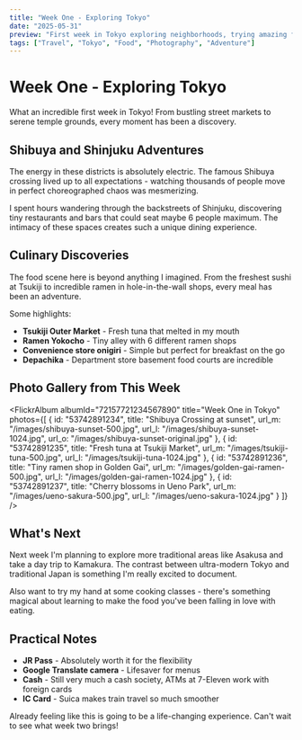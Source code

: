 ```yaml
---
title: "Week One - Exploring Tokyo"
date: "2025-05-31"
preview: "First week in Tokyo exploring neighborhoods, trying amazing food, and capturing memories through photography."
tags: ["Travel", "Tokyo", "Food", "Photography", "Adventure"]
---
```



# Week One - Exploring Tokyo

What an incredible first week in Tokyo! From bustling street markets to serene temple grounds, every moment has been a discovery.

## Shibuya and Shinjuku Adventures

The energy in these districts is absolutely electric. The famous Shibuya crossing lived up to all expectations - watching thousands of people move in perfect choreographed chaos was mesmerizing.

I spent hours wandering through the backstreets of Shinjuku, discovering tiny restaurants and bars that could seat maybe 6 people maximum. The intimacy of these spaces creates such a unique dining experience.

## Culinary Discoveries

The food scene here is beyond anything I imagined. From the freshest sushi at Tsukiji to incredible ramen in hole-in-the-wall shops, every meal has been an adventure.

Some highlights:
- **Tsukiji Outer Market** - Fresh tuna that melted in my mouth
- **Ramen Yokocho** - Tiny alley with 6 different ramen shops
- **Convenience store onigiri** - Simple but perfect for breakfast on the go
- **Depachika** - Department store basement food courts are incredible

## Photo Gallery from This Week

<FlickrAlbum 
  albumId="72157721234567890"
  title="Week One in Tokyo"
  photos={[
    {
      id: "53742891234",
      title: "Shibuya Crossing at sunset",
      url_m: "/images/shibuya-sunset-500.jpg",
      url_l: "/images/shibuya-sunset-1024.jpg",
      url_o: "/images/shibuya-sunset-original.jpg"
    },
    {
      id: "53742891235", 
      title: "Fresh tuna at Tsukiji Market",
      url_m: "/images/tsukiji-tuna-500.jpg",
      url_l: "/images/tsukiji-tuna-1024.jpg"
    },
    {
      id: "53742891236",
      title: "Tiny ramen shop in Golden Gai",
      url_m: "/images/golden-gai-ramen-500.jpg",
      url_l: "/images/golden-gai-ramen-1024.jpg"
    },
    {
      id: "53742891237",
      title: "Cherry blossoms in Ueno Park",
      url_m: "/images/ueno-sakura-500.jpg", 
      url_l: "/images/ueno-sakura-1024.jpg"
    }
  ]}
/>

## What's Next

Next week I'm planning to explore more traditional areas like Asakusa and take a day trip to Kamakura. The contrast between ultra-modern Tokyo and traditional Japan is something I'm really excited to document.

Also want to try my hand at some cooking classes - there's something magical about learning to make the food you've been falling in love with eating.

## Practical Notes

- **JR Pass** - Absolutely worth it for the flexibility
- **Google Translate camera** - Lifesaver for menus
- **Cash** - Still very much a cash society, ATMs at 7-Eleven work with foreign cards
- **IC Card** - Suica makes train travel so much smoother

Already feeling like this is going to be a life-changing experience. Can't wait to see what week two brings!